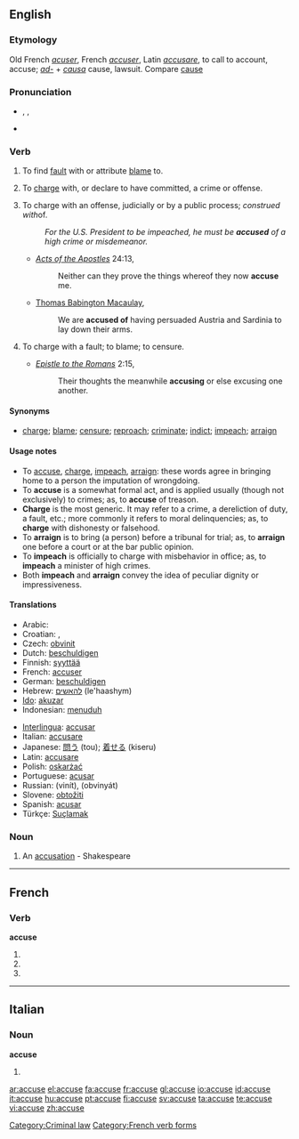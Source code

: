 {{webster}}
{{rfc}}
==English==

===Etymology===
Old French ''[[acuser]]'', French ''[[accuser]]'', Latin ''[[accusare]]'', to call to account, accuse; ''[[ad-]]'' + ''[[causa]]'' cause, lawsuit. Compare [[cause]]

===Pronunciation===
*{{enPR|əkyo͞ozʹ}}, {{IPA|/əˈkjuːz/}}, {{SAMPA|/@"kju:z/}}
*{{rhymes|uːz}}

===Verb===
{{en-verb|accus|ing}}

# {{transitive}} To find [[fault]] with or attribute [[blame]] to.
# {{transitive}} To [[charge]] with, or declare to have committed, a crime or offense.
# {{context|transitive|law}} To charge with an offense, judicially or by a public process; ''construed with ''of''.''
#: ''For the U.S. President to be impeached, he must be '''accused''' of a high crime or misdemeanor.''
#* ''[[w:Acts of the Apostles|Acts of the Apostles]]'' 24:13,
#*: Neither can they prove the things whereof they now '''accuse''' me.
#* [[w:Thomas Babington Macaulay, 1st Baron Macaulay|Thomas Babington Macaulay]],
#*: We are '''accused of''' having persuaded Austria and Sardinia to lay down their arms.
# {{transitive}} To charge with a fault; to blame; to censure.
#* ''[[w:Epistle to the Romans|Epistle to the Romans]]'' 2:15,
#*: Their thoughts the meanwhile '''accusing''' or else excusing one another.

====Synonyms====
*[[charge]]; [[blame]]; [[censure]]; [[reproach]]; [[criminate]]; [[indict]]; [[impeach]]; [[arraign]]

====Usage notes====
*To [[accuse]], [[charge]], [[impeach]], [[arraign]]: these words agree in bringing home to a person the imputation of wrongdoing.
*To '''accuse''' is a somewhat formal act, and is applied usually (though not exclusively) to crimes; as, to '''accuse''' of treason.
*'''Charge''' is the most generic. It may refer to a crime, a dereliction of duty, a fault, etc.; more commonly it refers to moral delinquencies; as, to '''charge''' with dishonesty or falsehood.
*To '''arraign''' is to bring (a person) before a tribunal for trial; as, to '''arraign''' one before a court or at the bar public opinion.
*To '''impeach''' is officially to charge with misbehavior in office; as, to '''impeach''' a minister of high crimes.
*Both '''impeach''' and '''arraign''' convey the idea of peculiar dignity or impressiveness.

====Translations====
{{trans-top|to attribute blame to someone}}
*Arabic: {{ARchar|[[إتهم]]}}
*Croatian: {{t|hr|optužiti}}, {{t|hr|okriviti}}
*Czech: [[obvinit]]
*Dutch: [[beschuldigen]]
*Finnish: [[syyttää]]
*French: [[accuser]]
*German: [[beschuldigen]]
*Hebrew: [[להאשים]] (le'haashym)
*[[Ido]]: [[akuzar]]
*Indonesian: [[tuduh|menuduh]]
{{trans-mid}}
*[[Interlingua]]: [[accusar]]
*Italian: [[accusare]]
*Japanese: [[問う]] (tou); [[着せる]] (kiseru)
*Latin: [[accusare]]
*Polish: [[oskarżać]]
*Portuguese: [[acusar]]
*Russian: {{t|ru|винить}} (vinít), {{t|ru|обвинять}} (obvinyát)
*Slovene: [[obtožiti]]
*Spanish: [[acusar]]
*Türkçe: [[Suçlamak]]
{{trans-bottom}}

===Noun===
{{en-noun}}

# {{obsolete}} An [[accusation]] - Shakespeare

[[Category:Criminal law]]

----

==French==

===Verb===
'''accuse'''

# {{form of|First- and third-person singular indicative present|accuser}}
# {{form of|First- and third-person singular subjunctive present|accuser}}
# {{form of|Ordinary second-person singular imperative present|accuser}}

[[Category:French verb forms]]

----

==Italian==

===Noun===
'''accuse''' {{f}}

# {{plural of|accusa|lang=Italian}}

[[ar:accuse]]
[[el:accuse]]
[[fa:accuse]]
[[fr:accuse]]
[[gl:accuse]]
[[io:accuse]]
[[id:accuse]]
[[it:accuse]]
[[hu:accuse]]
[[pt:accuse]]
[[fi:accuse]]
[[sv:accuse]]
[[ta:accuse]]
[[te:accuse]]
[[vi:accuse]]
[[zh:accuse]]